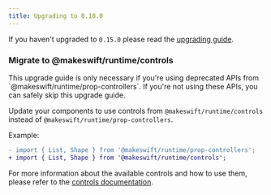 ```yaml
---
title: Upgrading to 0.18.0
---
```


If you haven't upgraded to `0.15.0` please read the [upgrading guide](/upgrading/0.15.0).

### Migrate to @makeswift/runtime/controls

<Warning>
This upgrade guide is only necessary if you're using deprecated APIs from `@makeswift/runtime/prop-controllers`. If you're not using these APIs, you can safely skip this upgrade guide.
</Warning>

Update your components to use controls from `@makeswift/runtime/controls` instead of `@makeswift/runtime/prop-controllers`.

Example:

```diff
- import { List, Shape } from '@makeswift/runtime/prop-controllers';
+ import { List, Shape } from '@makeswift/runtime/controls';
```

For more information about the available controls and how to use them, please refer to the [controls documentation](/concepts#basic-controls).